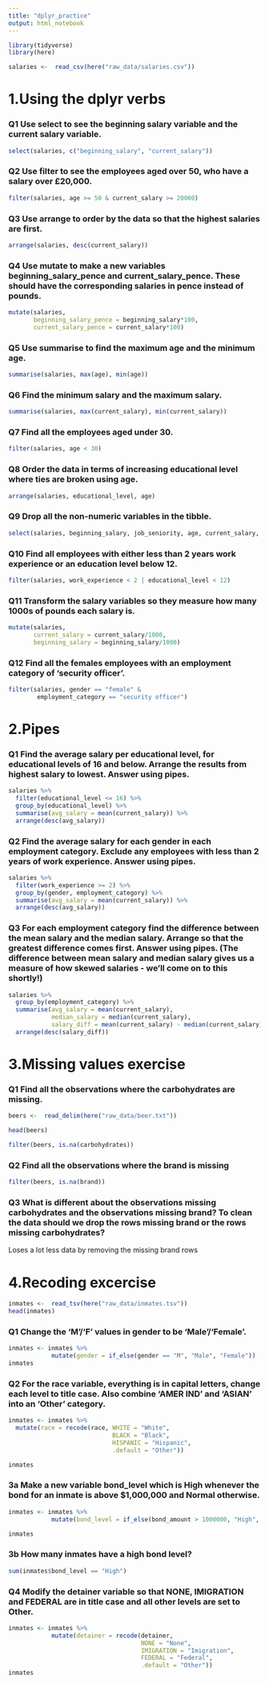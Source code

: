 ```yaml
---
title: "dplyr_practice"
output: html_notebook
---
```



```r
library(tidyverse)
library(here)
```


```r
salaries <-  read_csv(here("raw_data/salaries.csv"))
```

# 1.Using the dplyr verbs

### Q1 Use select to see the beginning salary variable and the current salary variable.
```r
select(salaries, c("beginning_salary", "current_salary"))
```

### Q2 Use filter to see the employees aged over 50, who have a salary over £20,000.
```r
filter(salaries, age >= 50 & current_salary >= 20000)
```

### Q3 Use arrange to order by the data so that the highest salaries are first.
```r
arrange(salaries, desc(current_salary))
```

### Q4 Use mutate to make a new variables beginning_salary_pence and current_salary_pence. These should have the corresponding salaries in pence instead of pounds.
```r
mutate(salaries, 
       beginning_salary_pence = beginning_salary*100,
       current_salary_pence = current_salary*100)
```

### Q5 Use summarise to find the maximum age and the minimum age.
```r
summarise(salaries, max(age), min(age))
```

### Q6 Find the minimum salary and the maximum salary.
```r
summarise(salaries, max(current_salary), min(current_salary))
```

### Q7 Find all the employees aged under 30.
```r
filter(salaries, age < 30)
```

### Q8 Order the data in terms of increasing educational level where ties are broken using age.
```r
arrange(salaries, educational_level, age)
```

### Q9 Drop all the non-numeric variables in the tibble.
```r
select(salaries, beginning_salary, job_seniority, age, current_salary, educational_level, work_experience)
```

### Q10 Find all employees with either less than 2 years work experience or an education level below 12.
```r
filter(salaries, work_experience < 2 | educational_level < 12)
```

### Q11 Transform the salary variables so they measure how many 1000s of pounds each salary is.
```r
mutate(salaries, 
       current_salary = current_salary/1000,
       beginning_salary = beginning_salary/1000)
```

### Q12 Find all the females employees with an employment category of ‘security officer’.
```r
filter(salaries, gender == "female" &
        employment_category == "security officer")
```

# 2.Pipes


### Q1 Find the average salary per educational level, for educational levels of 16 and below. Arrange the results from highest salary to lowest. Answer using pipes.
```r
salaries %>% 
  filter(educational_level <= 16) %>% 
  group_by(educational_level) %>% 
  summarise(avg_salary = mean(current_salary)) %>% 
  arrange(desc(avg_salary))
```

### Q2 Find the average salary for each gender in each employment category. Exclude any employees with less than 2 years of work experience. Answer using pipes.
```r
salaries %>% 
  filter(work_experience >= 2) %>% 
  group_by(gender, employment_category) %>% 
  summarise(avg_salary = mean(current_salary)) %>% 
  arrange(desc(avg_salary))
```

### Q3 For each employment category find the difference between the mean salary and the median salary. Arrange so that the greatest difference comes first. Answer using pipes. (The difference between mean salary and median salary gives us a measure of how skewed salaries - we’ll come on to this shortly!)
```r
salaries %>% 
  group_by(employment_category) %>% 
  summarise(avg_salary = mean(current_salary),
            median_salary = median(current_salary),
            salary_diff = mean(current_salary) - median(current_salary)) %>% 
  arrange(desc(salary_diff))
```

# 3.Missing values exercise

### Q1 Find all the observations where the carbohydrates are missing.
```r
beers <-  read_delim(here("raw_data/beer.txt"))

head(beers)
```
```r
filter(beers, is.na(carbohydrates))
```


### Q2 Find all the observations where the brand is missing
```r
filter(beers, is.na(brand))
```

### Q3 What is different about the observations missing carbohydrates and the observations missing brand? To clean the data should we drop the rows missing brand or the rows missing carbohydrates?

Loses a lot less data by removing the missing brand rows 


# 4.Recoding excercise

```r
inmates <-  read_tsv(here("raw_data/inmates.tsv"))
head(inmates)
```


### Q1 Change the ‘M’/‘F’ values in gender to be ‘Male’/‘Female’.
```r
inmates <- inmates %>% 
            mutate(gender = if_else(gender == "M", "Male", "Female"))
inmates
```

### Q2 For the race variable, everything is in capital letters, change each level to title case. Also combine ‘AMER IND’ and ‘ASIAN’ into an ‘Other’ category.
```r
inmates <- inmates %>% 
  mutate(race = recode(race, WHITE = "White",
                             BLACK = "Black",
                             HISPANIC = "Hispanic",
                             .default = "Other"))

inmates
```

### 3a Make a new variable bond_level which is High whenever the bond for an inmate is above $1,000,000 and Normal otherwise.
```r
inmates <- inmates %>% 
            mutate(bond_level = if_else(bond_amount > 1000000, "High", "Normal"))

inmates
```

### 3b How many inmates have a high bond level?
```r
sum(inmates$bond_level == "High")
```

### Q4 Modify the detainer variable so that NONE, IMIGRATION and FEDERAL are in title case and all other levels are set to Other.
```r
inmates <- inmates %>% 
            mutate(detainer = recode(detainer,
                                     NONE = "None",
                                     IMIGRATION = "Imigration",
                                     FEDERAL = "Federal",
                                     .default = "Other"))
inmates
```


